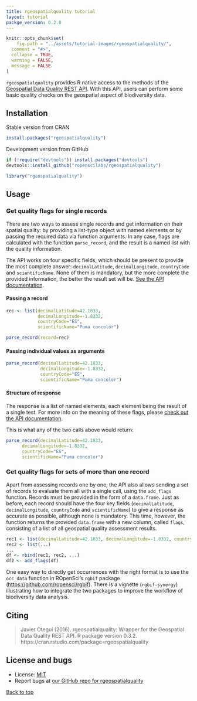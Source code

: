 ```yaml
---
title: rgeospatialquality tutorial
layout: tutorial
packge_version: 0.2.0
---
```


```r
knitr::opts_chunk$set(
	fig.path = "../assets/tutorial-images/rgeospatialquality/",
  comment = "#>",
  collapse = TRUE,
  warning = FALSE,
  message = FALSE
)
```

`rgeospatialquality` provides R native access to the methods of the [Geospatial Data Quality REST API](https://github.com/VertNet/api-geospatial/blob/master/GeospatialQuality.md). With this API, users can perform some basic quality checks on the geospatial aspect of biodiversity data.

<section id="installation">

## Installation

Stable version from CRAN

```r
install.packages("rgeospatialquality")
```

Development version from GitHub

```r
if (!require("devtools")) install.packages("devtools")
devtools::install_github("ropenscilabs/rgeospatialquality")
```

```r
library("rgeospatialquality")
```

<section id="usage">

## Usage

### Get quality flags for single records

There are two ways to assess single records and get information on their spatial quality: by providing a list-type object with named elements or by passing the required data via function arguments. In any case, flags are calculated with the function `parse_record`, and the result is a named list with the quality information.

The API works on four specific fields, which should be present to provide the most complete answer: `decimalLatitude`, `decimalLongitude`, `countryCode` and `scientificName`. None of them is mandatory, but the more complete the provided information, the better the result set will be. [See the API documentation](https://github.com/VertNet/api-geospatial/blob/master/GeospatialQuality.md).

#### Passing a record

```r
rec <- list(decimalLatitude=42.1833,
            decimalLongitude=-1.8332,
            countryCode="ES",
            scientificName="Puma concolor")

parse_record(record=rec)
```

#### Passing individual values as arguments

```r
parse_record(decimalLatitude=42.1833,
             decimalLongitude=-1.8332,
             countryCode="ES",
             scientificName="Puma concolor")
```

#### Structure of response

The response is a list of named elements, each element being the result of a single test. For more info on the meaning of these flags, please [check out the API documentation](https://github.com/VertNet/api-geospatial/blob/master/GeospatialQuality.md).

This is what any of the two calls above would return:

```r
parse_record(decimalLatitude=42.1833,
      decimalLongitude=-1.8332,
      countryCode="ES",
      scientificName="Puma concolor")
```


### Get quality flags for sets of more than one record

Apart from assessing records one by one, the API also allows sending a set of records to evaluate them all with a single call, using the `add_flags` function. Records must be provided in the form of a `data.frame`. Just as before, each record should have the four key fields (`decimalLatitude`, `decimalLongitude`, `countryCode` and `scientificName`) to give a response as accurate as possible, although none is mandatory. This time, however, the function returns the provided `data.frame` with a new column, called `flags`, consisting of a list of all geospatial quality assessment results.

```r
rec1 <- list(decimalLatitude=42.1833, decimalLongitude=-1.8332, countryCode="ES", scientificName="Puma concolor", ...)
rec2 <- list(...)
...
df <- rbind(rec1, rec2, ...)
df2 <- add_flags(df)
```

One easy way to directly get occurrences with the right format is to use the `occ_data` function in ROpenSci's `rgbif` package ([https://github.com/ropensci/rgbif](https://github.com/ropensci/rgbif)). There is a vignette (`rgbif-synergy`) illustrating how to integrate the two packages to improve the workflow of biodiversity data analysis.


<section id="citing">

## Citing

> Javier Otegui (2016). rgeospatialquality: Wrapper for the Geospatial Data Quality REST API. R package
  version 0.3.2. https://cran.rstudio.com/package=rgeospatialquality


<section id="license_bugs">

## License and bugs

* License: [MIT](http://opensource.org/licenses/MIT)
* Report bugs at [our GitHub repo for rgeospatialquality](https://github.com/ropenscilabs/rgeospatialquality/issues?state=open)


[Back to top](#top)
